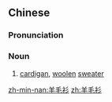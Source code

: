 ==Chinese==
{{zh-forms|type=21}}

===Pronunciation===
{{zh-pron
|m=yángmáoshān
|c=joeng4 mou4 saam1
|cat=n
}}

===Noun===
{{zh-noun}}

# [[cardigan]], [[woolen]] [[sweater]]

{{zh-cat|Clothing}}

[[zh-min-nan:羊毛衫]]
[[zh:羊毛衫]]